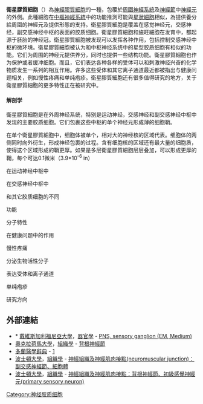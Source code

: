 {{Infobox cell
 | Name       = 衛星膠質細胞
 | Latin      = gliocytus ganglionicus
 | Image      = 1318b DRG.jpg
 | Caption    = 衛星膠質細胞環繞感覺神經元的胞體。
 | Location   = Surface of [[neuron|neuron]] [[cell_body|bodies]] in [[Dorsal_root_ganglion|sensory]], [[Sympathetic_ganglion|sympathetic]] and [[Parasympathetic_ganglion|parasympathetic]] [[ganglia|ganglia]]
 | Function   = 
<!--
 | NeuroLex   = Satellite Cell
 | NeuroLexID = sao792373294
 | Code       = {{TerminologiaHistologica|2|00|06.2.02002}} 
-->
}}
'''衛星膠質細胞'''（{{lang-en|'''Satellite glial cells'''}}）為[[神經膠質細胞|神經膠質細胞]]的一種，包覆於[[周圍神經系統|周圍神經系統]]及[[神經節|神經節]]中[[神經元|神經元]]的外側。此種細胞在[[中樞神經系統|中樞神經系統]]中的功能推測可能與[[星狀細胞|星狀細胞]]相似，為提供養分給周圍的神經元及提供形態的支持。衛星膠質細胞是覆盖在感觉神经元，交感神经，副交感神经中枢的表面的胶质细胞。衛星膠質細胞和施旺細胞在发育中，都起源于胚胎的神经冠。衛星膠質細胞被发现可以发挥各种作用，包括控制交感神经中枢的微环境。衛星膠質細胞被认为和中枢神经系统中的星型胶质细胞有相似的功能。它们为周围的神经元提供养分，同时也提供一些结构功能。衛星膠質細胞也作为保护或者缓冲细胞。而且，它们表达各种各样的受体可以和刺激神经兴奋的化学物质发生一系列的相互作用。许多这些受体和其它离子通道最近都被指出与健康问题相关，例如慢性疼痛和单纯疱疹。衛星膠質細胞还有很多值得研究的地方，关于衛星膠質細胞的更多特性正在被研究中。
==== 解剖学 ====
衛星膠質細胞是在外周神经系统，特别是运动神经，交感神经和副交感神经中枢中发现的主要胶质细胞。它们包裹这些中枢的单个神经元形成薄的细胞鞘。

在单个衛星膠質細胞中，细胞体被单个，相对大的神经核的区域代表。细胞体的两侧同时向外衍生，形成神经包裹的过程。含有细胞核的区域还有最大量的细胞质，使得这个区域形成的鞘更厚。如果是多层衛星膠質細胞层层叠加，可以形成更厚的鞘，每个可达0.1微米（3.9*10<sup>-6</sup> in）

在运动神经中枢中

在交感神经中枢中

和其它胶质细胞的不同

功能

分子特性

在健康问题中的作用

慢性疼痛

分泌生物活性分子

表达受体和离子通道

单纯疱疹

研究方向

==外部連結==
* * [[戴維斯加利福尼亞大學|戴維斯加利福尼亞大學]]，[[器官學|器官學]] - [http://trc.ucdavis.edu/mjguinan/apc100/modules/Nervous/pns/ganglion2/ganglion1.html PNS, sensory ganglion (EM, Medium)] {{Wayback|url=http://trc.ucdavis.edu/mjguinan/apc100/modules/Nervous/pns/ganglion2/ganglion1.html |date=20060901185853 }}
* [[奧克拉荷馬大學|奧克拉荷馬大學]]，[[組織學|組織學]] - [http://w3.ouhsc.edu/histology/Glass%20slides/4_05.jpg 背根神經節]{{Dead link|date=2018年6月 |bot=InternetArchiveBot |fix-attempted=no }}
* [[多蘭醫學辭典|多蘭醫學辭典]] - [https://web.archive.org/web/20080309042614/http://www.mercksource.com/pp/us/cns/cns_hl_dorlands.jspzQzpgzEzzSzppdocszSzuszSzcommonzSzdorlandszSzdorlandzSzdmd_c_18zPzhtm#12224938]
* [[波士頓大學|波士頓大學]]，[[組織學|組織學]] - [http://www.bu.edu/histology/p/04602loa.htm 神經組織及神經肌肉接點(neuromuscular junction)：副交感神經節、細胞體] {{Wayback|url=http://www.bu.edu/histology/p/04602loa.htm |date=20200220112916 }}
* [[波士頓大學|波士頓大學]]，[[組織學|組織學]] - [http://www.bu.edu/histology/p/04402loa.htm 神經組織及神經肌肉接點：背根神經節、初級感覺神經元(primary sensory neuron)] {{Wayback|url=http://www.bu.edu/histology/p/04402loa.htm |date=20191230025710 }}


{{Nervous tissue}}
[[Category:神经胶质细胞|Category:神经胶质细胞]]